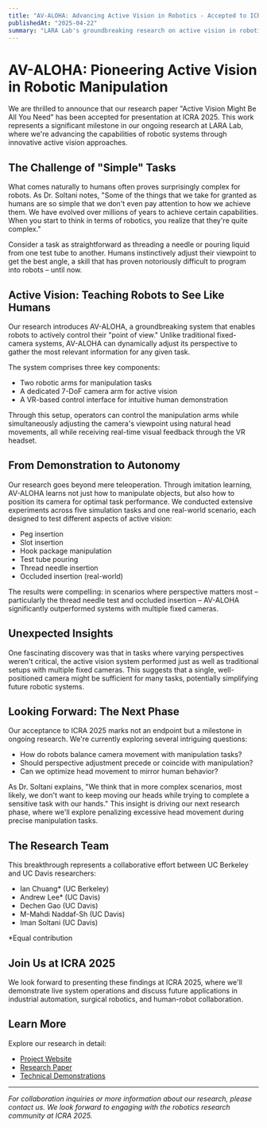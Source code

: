 ```yaml
---
title: "AV-ALOHA: Advancing Active Vision in Robotics - Accepted to ICRA 2025"
publishedAt: "2025-04-22"
summary: "LARA Lab's groundbreaking research on active vision in robotic manipulation has been accepted to ICRA 2025"
---
```


# AV-ALOHA: Pioneering Active Vision in Robotic Manipulation

We are thrilled to announce that our research paper "Active Vision Might Be All You Need" has been accepted for presentation at ICRA 2025. This work represents a significant milestone in our ongoing research at LARA Lab, where we're advancing the capabilities of robotic systems through innovative active vision approaches.

## The Challenge of "Simple" Tasks

What comes naturally to humans often proves surprisingly complex for robots. As Dr. Soltani notes, "Some of the things that we take for granted as humans are so simple that we don't even pay attention to how we achieve them. We have evolved over millions of years to achieve certain capabilities. When you start to think in terms of robotics, you realize that they're quite complex."

Consider a task as straightforward as threading a needle or pouring liquid from one test tube to another. Humans instinctively adjust their viewpoint to get the best angle, a skill that has proven notoriously difficult to program into robots – until now.

## Active Vision: Teaching Robots to See Like Humans

Our research introduces AV-ALOHA, a groundbreaking system that enables robots to actively control their "point of view." Unlike traditional fixed-camera systems, AV-ALOHA can dynamically adjust its perspective to gather the most relevant information for any given task.

The system comprises three key components:
- Two robotic arms for manipulation tasks
- A dedicated 7-DoF camera arm for active vision
- A VR-based control interface for intuitive human demonstration

Through this setup, operators can control the manipulation arms while simultaneously adjusting the camera's viewpoint using natural head movements, all while receiving real-time visual feedback through the VR headset.

## From Demonstration to Autonomy

Our research goes beyond mere teleoperation. Through imitation learning, AV-ALOHA learns not just how to manipulate objects, but also how to position its camera for optimal task performance. We conducted extensive experiments across five simulation tasks and one real-world scenario, each designed to test different aspects of active vision:

- Peg insertion
- Slot insertion
- Hook package manipulation
- Test tube pouring
- Thread needle insertion
- Occluded insertion (real-world)

The results were compelling: in scenarios where perspective matters most – particularly the thread needle test and occluded insertion – AV-ALOHA significantly outperformed systems with multiple fixed cameras.

## Unexpected Insights

One fascinating discovery was that in tasks where varying perspectives weren't critical, the active vision system performed just as well as traditional setups with multiple fixed cameras. This suggests that a single, well-positioned camera might be sufficient for many tasks, potentially simplifying future robotic systems.

## Looking Forward: The Next Phase

Our acceptance to ICRA 2025 marks not an endpoint but a milestone in ongoing research. We're currently exploring several intriguing questions:

- How do robots balance camera movement with manipulation tasks?
- Should perspective adjustment precede or coincide with manipulation?
- Can we optimize head movement to mirror human behavior?

As Dr. Soltani explains, "We think that in more complex scenarios, most likely, we don't want to keep moving our heads while trying to complete a sensitive task with our hands." This insight is driving our next research phase, where we'll explore penalizing excessive head movement during precise manipulation tasks.

## The Research Team

This breakthrough represents a collaborative effort between UC Berkeley and UC Davis researchers:
- Ian Chuang* (UC Berkeley)
- Andrew Lee* (UC Davis)
- Dechen Gao (UC Davis)
- M-Mahdi Naddaf-Sh (UC Davis)
- Iman Soltani (UC Davis)

*Equal contribution

## Join Us at ICRA 2025

We look forward to presenting these findings at ICRA 2025, where we'll demonstrate live system operations and discuss future applications in industrial automation, surgical robotics, and human-robot collaboration.

## Learn More

Explore our research in detail:
- [Project Website](https://soltanilara.github.io/av-aloha/)
- [Research Paper](https://arxiv.org/abs/2409.17435)
- [Technical Demonstrations](https://soltanilara.github.io/av-aloha/)

---

*For collaboration inquiries or more information about our research, please contact us. We look forward to engaging with the robotics research community at ICRA 2025.* 